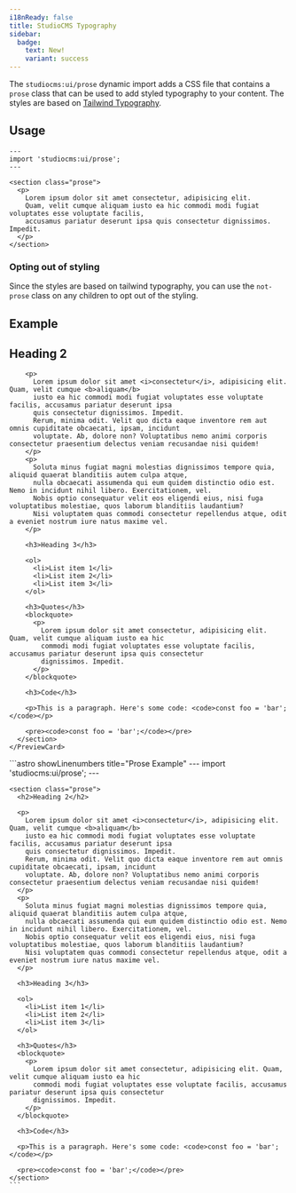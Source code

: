 ```yaml
---
i18nReady: false
title: StudioCMS Typography
sidebar:
  badge:
    text: New!
    variant: success
---
```



The `studiocms:ui/prose` dynamic import adds a CSS file that contains a `prose` class that can be used to add styled typography to your content. The styles are based on [Tailwind Typography](https://github.com/tailwindlabs/tailwindcss-typography).

## Usage

```astro showLinenumbers title="Prose Example" "import 'studiocms:ui/prose';" 'class="prose"'
---
import 'studiocms:ui/prose';
---

<section class="prose">
  <p>
    Lorem ipsum dolor sit amet consectetur, adipisicing elit. 
    Quam, velit cumque aliquam iusto ea hic commodi modi fugiat voluptates esse voluptate facilis, 
    accusamus pariatur deserunt ipsa quis consectetur dignissimos. Impedit.
  </p>
</section>
```

### Opting out of styling
Since the styles are based on tailwind typography, you can use the `not-prose` class on any children to opt out of the styling.

## Example

<Tabs>
  <TabItem label="Preview">
    <PreviewCard noTopPadding>
      <section class="prose not-content">
        <h2>Heading 2</h2>

        <p>
          Lorem ipsum dolor sit amet <i>consectetur</i>, adipisicing elit. Quam, velit cumque <b>aliquam</b> 
          iusto ea hic commodi modi fugiat voluptates esse voluptate facilis, accusamus pariatur deserunt ipsa 
          quis consectetur dignissimos. Impedit.
          Rerum, minima odit. Velit quo dicta eaque inventore rem aut omnis cupiditate obcaecati, ipsam, incidunt 
          voluptate. Ab, dolore non? Voluptatibus nemo animi corporis consectetur praesentium delectus veniam recusandae nisi quidem!
        </p>
        <p>
          Soluta minus fugiat magni molestias dignissimos tempore quia, aliquid quaerat blanditiis autem culpa atque, 
          nulla obcaecati assumenda qui eum quidem distinctio odio est. Nemo in incidunt nihil libero. Exercitationem, vel.
          Nobis optio consequatur velit eos eligendi eius, nisi fuga voluptatibus molestiae, quos laborum blanditiis laudantium? 
          Nisi voluptatem quas commodi consectetur repellendus atque, odit a eveniet nostrum iure natus maxime vel.
        </p>

        <h3>Heading 3</h3>

        <ol>
          <li>List item 1</li>
          <li>List item 2</li>
          <li>List item 3</li>
        </ol>

        <h3>Quotes</h3>
        <blockquote>
          <p>
            Lorem ipsum dolor sit amet consectetur, adipisicing elit. Quam, velit cumque aliquam iusto ea hic 
            commodi modi fugiat voluptates esse voluptate facilis, accusamus pariatur deserunt ipsa quis consectetur 
            dignissimos. Impedit.
          </p>
        </blockquote>

        <h3>Code</h3>

        <p>This is a paragraph. Here's some code: <code>const foo = 'bar';</code></p>

        <pre><code>const foo = 'bar';</code></pre>
      </section>
    </PreviewCard>
  </TabItem>
  <TabItem label="Code">
    ```astro showLinenumbers title="Prose Example"
    ---
    import 'studiocms:ui/prose';
    ---

    <section class="prose">
      <h2>Heading 2</h2>

      <p>
        Lorem ipsum dolor sit amet <i>consectetur</i>, adipisicing elit. Quam, velit cumque <b>aliquam</b> 
        iusto ea hic commodi modi fugiat voluptates esse voluptate facilis, accusamus pariatur deserunt ipsa 
        quis consectetur dignissimos. Impedit.
        Rerum, minima odit. Velit quo dicta eaque inventore rem aut omnis cupiditate obcaecati, ipsam, incidunt 
        voluptate. Ab, dolore non? Voluptatibus nemo animi corporis consectetur praesentium delectus veniam recusandae nisi quidem!
      </p>
      <p>
        Soluta minus fugiat magni molestias dignissimos tempore quia, aliquid quaerat blanditiis autem culpa atque, 
        nulla obcaecati assumenda qui eum quidem distinctio odio est. Nemo in incidunt nihil libero. Exercitationem, vel.
        Nobis optio consequatur velit eos eligendi eius, nisi fuga voluptatibus molestiae, quos laborum blanditiis laudantium? 
        Nisi voluptatem quas commodi consectetur repellendus atque, odit a eveniet nostrum iure natus maxime vel.
      </p>

      <h3>Heading 3</h3>

      <ol>
        <li>List item 1</li>
        <li>List item 2</li>
        <li>List item 3</li>
      </ol>

      <h3>Quotes</h3>
      <blockquote>
        <p>
          Lorem ipsum dolor sit amet consectetur, adipisicing elit. Quam, velit cumque aliquam iusto ea hic 
          commodi modi fugiat voluptates esse voluptate facilis, accusamus pariatur deserunt ipsa quis consectetur 
          dignissimos. Impedit.
        </p>
      </blockquote>

      <h3>Code</h3>

      <p>This is a paragraph. Here's some code: <code>const foo = 'bar';</code></p>

      <pre><code>const foo = 'bar';</code></pre>
    </section>
    ```
  </TabItem>
</Tabs>
